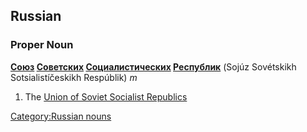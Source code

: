 ==Russian==
[[Category:Russian nouns]]
===Proper Noun===
'''[[Союз]] [[советский|Советских]] [[социалистический|Социалистических]] [[республика|Республик]]''' (Sojúz Sovétskikh Sotsialistíčeskikh Respúblik) ''m''

#The [[Union of Soviet Socialist Republics]]